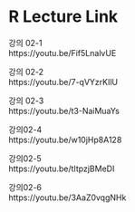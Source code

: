 
# R Lecture Link  

강의 02-1  
https://youtu.be/Fif5LnalvUE

강의 02-2  
https://youtu.be/7-qVYzrKIlU

강의 02-3  
https://youtu.be/t3-NaiMuaYs

강의02-4  
https://youtu.be/w10jHp8A128

강의02-5  
https://youtu.be/tItpzjBMeDI

강의02-6  
https://youtu.be/3AaZ0vqgNHk

